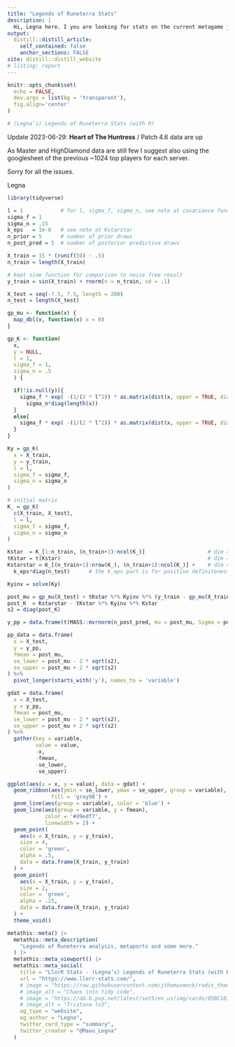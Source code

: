 ```yaml
---
title: "Legends of Runeterra Stats"
description: |
  Hi, Legna here. I you are looking for stats on the current metagame just click on MatchUps or Meta in the Navigation Bar.
output:
  distill::distill_article:
    self_contained: false
    anchor_sections: FALSE
site: distill::distill_website
# listing: report
---
```


```r
knitr::opts_chunk$set(
  echo = FALSE,
  dev.args = list(bg = 'transparent'),
  fig.align='center'
)

# (Legna’s) Legends of Runeterra Stats (with R)
```

Update 2023-06-29: **Heart of The Huntress** / Patch 4.6 data are up

As Master and HighDiamond data are still few I suggest also using the googlesheet of the previous ~1024 top players for each server.

Sorry for all the issues.

Legna


```r
library(tidyverse)

l = 1            # for l, sigma_f, sigma_n, see note at covariance function
sigma_f = 1
sigma_n = .15
k_eps   = 1e-8   # see note at Kstarstar
n_prior = 5      # number of prior draws
n_post_pred = 5  # number of posterior predictive draws

X_train = 15 * (runif(50) - .5)
n_train = length(X_train)

# kept sine function for comparison to noise free result
y_train = sin(X_train) + rnorm(n = n_train, sd = .1)

X_test = seq(-7.5, 7.5, length = 200)
n_test = length(X_test)

gp_mu <- function(x) {
  map_dbl(x, function(x) x = 0)
}

gp_K <- function(
  x,
  y = NULL,
  l = 1,
  sigma_f = 1,
  sigma_n = .5
  ) {

  if(!is.null(y)){
    sigma_f * exp( -(1/(2 * l^2)) * as.matrix(dist(x, upper = TRUE, diag = TRUE) ^ 2) ) +
      sigma_n*diag(length(x))
  }
  else{
    sigma_f * exp( -(1/(2 * l^2)) * as.matrix(dist(x, upper = TRUE, diag = TRUE) ^ 2) )
  }
}

Ky = gp_K(
  x = X_train,
  y = y_train,
  l = l,
  sigma_f = sigma_f,
  sigma_n = sigma_n
)

# initial matrix
K_ = gp_K(
  c(X_train, X_test),
  l = l,
  sigma_f = sigma_f,
  sigma_n = sigma_n
)

Kstar  = K_[1:n_train, (n_train+1):ncol(K_)]                    # dim = N x N*
tKstar = t(Kstar)                                               # dim = N* x N
Kstarstar = K_[(n_train+1):nrow(K_), (n_train+1):ncol(K_)] +    # dim = N* x N*
  k_eps*diag(n_test)      # the k_eps part is for positive definiteness

Kyinv = solve(Ky)

post_mu = gp_mu(X_test) + tKstar %*% Kyinv %*% (y_train - gp_mu(X_train))
post_K  = Kstarstar - tKstar %*% Kyinv %*% Kstar
s2 = diag(post_K)

y_pp = data.frame(t(MASS::mvrnorm(n_post_pred, mu = post_mu, Sigma = post_K)))

pp_data = data.frame(
  x = X_test,
  y = y_pp,
  fmean = post_mu,
  se_lower = post_mu - 2 * sqrt(s2),
  se_upper = post_mu + 2 * sqrt(s2)
) %>%
  pivot_longer(starts_with('y'), names_to = 'variable')

gdat = data.frame(
  x = X_test,
  y = y_pp,
  fmean = post_mu,
  se_lower = post_mu - 2 * sqrt(s2),
  se_upper = post_mu + 2 * sqrt(s2)
) %>%
  gather(key = variable,
         value = value,
         -x,
         -fmean,
         -se_lower,
         -se_upper)

ggplot(aes(x = x, y = value), data = gdat) +
  geom_ribbon(aes(ymin = se_lower, ymax = se_upper, group = variable),
              fill = 'gray98') +
  geom_line(aes(group = variable), color = 'blue') +
  geom_line(aes(group = variable, y = fmean),
            color = '#d9edf7',
            linewidth = 2) +
  geom_point(
    aes(x = X_train, y = y_train),
    size = 4,
    color = 'green',
    alpha = .5,
    data = data.frame(X_train, y_train)
  ) +
  geom_point(
    aes(x = X_train, y = y_train),
    size = 2,
    color = 'green',
    alpha = .25,
    data = data.frame(X_train, y_train)
  ) +
  theme_void()
```

```r
metathis::meta() |>
  metathis::meta_description(
    "Legends of Runeterra analysis, metaports and some more."
  ) |> 
  metathis::meta_viewport() |> 
  metathis::meta_social(
    title = "LlorR Stats - (Legna’s) Legends of Runeterra Stats (with R)",
    url = "https://www.llorr-stats.com/",
    # image = "https://raw.githubusercontent.com/jthomasmock/radix_themockup/master/static/logo-plot.png",
    # image_alt = "Chaos into tidy code",
    # image = "https://dd.b.pvp.net/latest/set5/en_us/img/cards/05BC163-full.png",
    # image_alt = "Tristana lv2",
    og_type = "website",
    og_author = "Legna",
    twitter_card_type = "summary",
    twitter_creator = "@Maou_Legna"
  )
```
